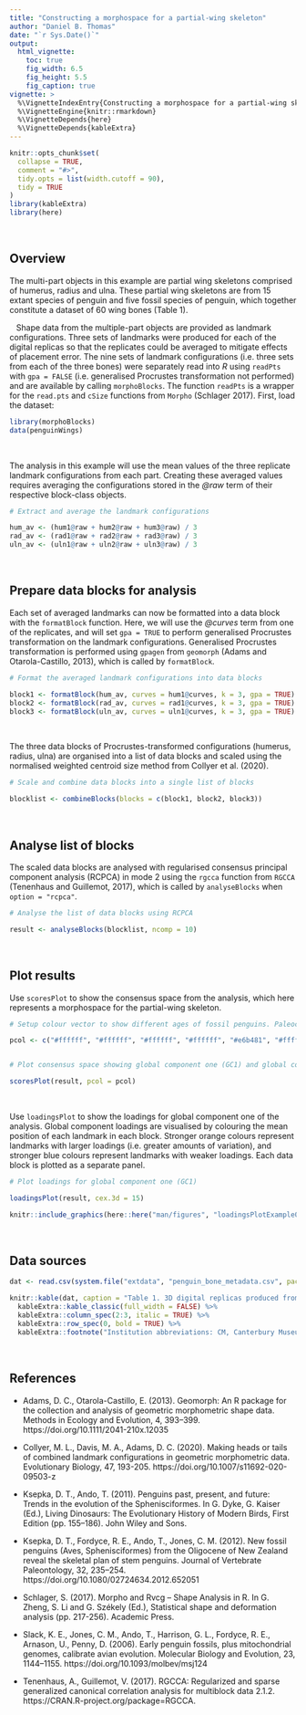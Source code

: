 ```yaml
---
title: "Constructing a morphospace for a partial-wing skeleton"
author: "Daniel B. Thomas"
date: "`r Sys.Date()`"
output: 
  html_vignette: 
    toc: true
    fig_width: 6.5
    fig_height: 5.5
    fig_caption: true
vignette: >
  %\VignetteIndexEntry{Constructing a morphospace for a partial-wing skeleton}
  %\VignetteEngine{knitr::rmarkdown}
  %\VignetteDepends{here}
  %\VignetteDepends{kableExtra}
---
```


```r
knitr::opts_chunk$set(
  collapse = TRUE,
  comment = "#>",
  tidy.opts = list(width.cutoff = 90),
  tidy = TRUE
)
library(kableExtra)
library(here)
```

&nbsp;

Overview
--------
The multi-part objects in this example are partial wing skeletons comprised of humerus, radius and ulna. These partial wing skeletons are from 15 extant species of penguin and five fossil species of penguin, which together constitute a dataset of 60 wing bones (Table 1). 

|    Shape data from the multiple-part objects are provided as landmark configurations. Three sets of landmarks were produced for each of the digital replicas so that the replicates could be averaged to mitigate effects of placement error. The nine sets of landmark configurations (i.e. three sets from each of the three bones) were separately read into *R* using `readPts` with `gpa = FALSE` (i.e. generalised Procrustes transformation not performed) and are available by calling `morphoBlocks`. The function `readPts` is a wrapper for the `read.pts` and `cSize` functions from `Morpho` (Schlager 2017). First, load the dataset:

``` r
library(morphoBlocks)
data(penguinWings)
```

&nbsp;

The analysis in this example will use the mean values of the three replicate landmark configurations from each part. Creating these averaged values requires averaging the configurations stored in the *@raw* term of their respective block-class objects. 

``` r
# Extract and average the landmark configurations

hum_av <- (hum1@raw + hum2@raw + hum3@raw) / 3
rad_av <- (rad1@raw + rad2@raw + rad3@raw) / 3
uln_av <- (uln1@raw + uln2@raw + uln3@raw) / 3
```

&nbsp;  

Prepare data blocks for analysis
--------
Each set of averaged landmarks can now be formatted into a data block with the `formatBlock` function. Here, we will use the *@curves* term from one of the replicates, and will set `gpa = TRUE` to perform generalised Procrustes transformation on the landmark configurations. Generalised Procrustes transformation is performed using `gpagen` from `geomorph` (Adams and Otarola-Castillo, 2013), which is called by `formatBlock`. 

``` r
# Format the averaged landmark configurations into data blocks

block1 <- formatBlock(hum_av, curves = hum1@curves, k = 3, gpa = TRUE)
block2 <- formatBlock(rad_av, curves = rad1@curves, k = 3, gpa = TRUE)
block3 <- formatBlock(uln_av, curves = uln1@curves, k = 3, gpa = TRUE)
```

&nbsp;

The three data blocks of Procrustes-transformed configurations (humerus, radius, ulna) are organised into a list of data blocks and scaled using the normalised weighted centroid size method from Collyer et al. (2020). 

``` r
# Scale and combine data blocks into a single list of blocks

blocklist <- combineBlocks(blocks = c(block1, block2, block3))
```

&nbsp;

Analyse list of blocks
--------
The scaled data blocks are analysed with regularised consensus principal component analysis (RCPCA) in mode 2 using the `rgcca` function from `RGCCA` (Tenenhaus and Guillemot, 2017), which is called by `analyseBlocks` when `option = "rcpca"`.

``` r
# Analyse the list of data blocks using RCPCA

result <- analyseBlocks(blocklist, ncomp = 10)
```

&nbsp;

Plot results
--------
Use `scoresPlot` to show the consensus space from the analysis, which here represents a morphospace for the partial-wing skeleton.

``` r
# Setup colour vector to show different ages of fossil penguins. Paleocene (brown), stem-lineage penguins from the Oligocene (light brown), and extant penguins (white).

pcol <- c("#ffffff", "#ffffff", "#ffffff", "#ffffff", "#e6b481", "#ffffff", "#ffffff", "#ffffff", "#ffffff", "#ffffff", "#ffffff", "#ffffff", "#ffffff", "#ffffff", "#feebd3", "#feebd3", "#ffffff", "#e6b481", "#feebd3", "#ffffff")


# Plot consensus space showing global component one (GC1) and global component one (GC2)

scoresPlot(result, pcol = pcol)
```

&nbsp;

Use `loadingsPlot` to show the loadings for global component one of the analysis. Global component loadings are visualised by colouring the mean position of each landmark in each block. Stronger orange colours represent landmarks with larger loadings (i.e. greater amounts of variation), and stronger blue colours represent landmarks with weaker loadings. Each data block is plotted as a separate panel.

``` r
# Plot loadings for global component one (GC1)

loadingsPlot(result, cex.3d = 15)
```

```r
knitr::include_graphics(here::here("man/figures", "loadingsPlotExample01.png"))
```

&nbsp;
&nbsp;

Data sources
--------
``` r
dat <- read.csv(system.file("extdata", "penguin_bone_metadata.csv", package = "morphoBlocks"))

knitr::kable(dat, caption = "Table 1. 3D digital replicas produced from bones of modern and fossil penguins.", align = "c") %>%
  kableExtra::kable_classic(full_width = FALSE) %>%
  kableExtra::column_spec(2:3, italic = TRUE) %>%
  kableExtra::row_spec(0, bold = TRUE) %>%
  kableExtra::footnote("Institution abbreviations: CM, Canterbury Museum, Christchurch, New Zealand; NMNZ, Museum of New Zealand Te Papa Tongarewa, Wellington, New Zealand; OM, Otago Museum, Dunedin, New Zealand, New Zealand; UC, University of Canterbury, Christchurch, New Zealand (specimen held at OU, Geology Museum, University of Otago, Dunedin, New Zealand). Specimen ages from or compiled by Slack et al. (2006), Ksepka and Ando (2011), and Ksepka et al. (2012) and literature reviewed therein.")
```

&nbsp;

References
--------
* Adams, D. C., Otarola-Castillo, E. (2013). Geomorph: An R package for the collection and analysis of geometric morphometric shape data. Methods in Ecology and Evolution, 4, 393–399. https://doi.org/10.1111/2041-210x.12035

* Collyer, M. L., Davis, M. A., Adams, D. C. (2020). Making heads or tails of combined landmark configurations in geometric morphometric data. Evolutionary Biology, 47, 193-205. https://doi.org/10.1007/s11692-020-09503-z

* Ksepka, D. T., Ando, T. (2011). Penguins past, present, and future: Trends in the evolution of the Sphenisciformes. In G. Dyke, G. Kaiser (Ed.), Living  Dinosaurs: The Evolutionary History of Modern Birds, First Edition (pp. 155–186). John Wiley and Sons.

* Ksepka, D. T., Fordyce, R. E., Ando, T., Jones, C. M. (2012). New fossil penguins (Aves, Sphenisciformes) from the Oligocene of New Zealand reveal the skeletal plan of stem penguins. Journal of Vertebrate Paleontology, 32, 235–254. https://doi.org/10.1080/02724634.2012.652051

* Schlager, S. (2017). Morpho and Rvcg – Shape Analysis in R. In G. Zheng, S. Li and G. Székely (Ed.), Statistical shape and deformation analysis (pp. 217-256). Academic Press.

* Slack, K. E., Jones, C. M., Ando, T., Harrison, G. L., Fordyce, R. E., Arnason, U., Penny, D. (2006). Early penguin fossils, plus mitochondrial genomes, calibrate avian evolution. Molecular Biology and Evolution, 23, 1144–1155. https://doi.org/10.1093/molbev/msj124

* Tenenhaus, A., Guillemot, V. (2017). RGCCA: Regularized and sparse generalized canonical correlation analysis for multiblock data 2.1.2. https://CRAN.R-project.org/package=RGCCA.

&nbsp;
&nbsp;
